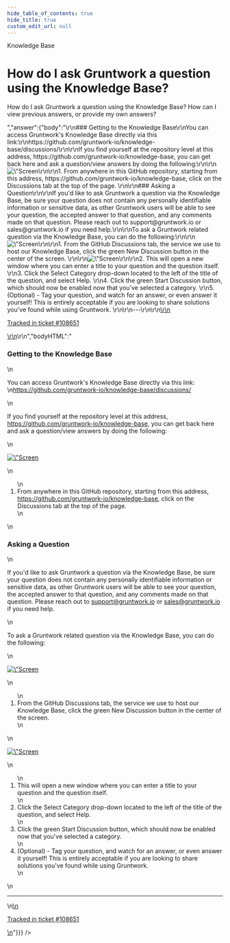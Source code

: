 ```yaml
---
hide_table_of_contents: true
hide_title: true
custom_edit_url: null
---
```



<CenterLayout>
<span className="searchCategory">Knowledge Base</span>
<h1>How do I ask Gruntwork a question using the Knowledge Base?</h1>
<GitHub discussion={{"id":"D_kwDOF8slf84APnaz","number":428,"author":{"login":"iangrunt"},"title":"How do I ask Gruntwork a question using the Knowledge Base?","body":"How do I ask Gruntwork a question using the Knowledge Base? How can I view previous answers, or provide my own answers? ","bodyHTML":"<p dir=\"auto\">How do I ask Gruntwork a question using the Knowledge Base? How can I view previous answers, or provide my own answers?</p>","answer":{"body":"\r\n### Getting to the Knowledge Base\r\nYou can access Gruntwork's Knowledge Base directly via this link:\r\nhttps://github.com/gruntwork-io/knowledge-base/discussions/\r\n\r\nIf you find yourself at the repository level at this address, https://github.com/gruntwork-io/knowledge-base, you can get back here and ask a question/view answers by doing the following:\r\n\r\n<img width=\"1840\" alt=\"Screen Shot 2022-05-23 at 2 37 59 PM\" src=\"https://user-images.githubusercontent.com/101607944/169886087-a22ff1f3-9ce6-434e-902a-ff0c351cd3df.png\">\r\n\r\n1. From anywhere in this GitHub repository, starting from this address, https://github.com/gruntwork-io/knowledge-base, click on the Discussions tab at the top of the page. \r\n\r\n### Asking a Question\r\n\r\nIf you'd like to ask Gruntwork a question via the Knowledge Base, be sure your question does not contain any personally identifiable information or sensitive data, as other Gruntwork users will be able to see your question, the accepted answer to that question, and any comments made on that question. Please reach out to support@gruntwork.io or sales@gruntwork.io if you need help.\r\n\r\nTo ask a Gruntwork related question via the Knowledge Base, you can do the following:\r\n\r\n<img width=\"1840\" alt=\"Screen Shot 2022-05-23 at 2 39 58 PM\" src=\"https://user-images.githubusercontent.com/101607944/169886475-29bd08f8-633c-46f3-9811-5d3222086bac.png\">\r\n\r\n1. From the GitHub Discussions tab, the service we use to host our Knowledge Base, click the green New Discussion button in the center of the screen. \r\n\r\n<img width=\"1840\" alt=\"Screen Shot 2022-05-23 at 2 42 38 PM\" src=\"https://user-images.githubusercontent.com/101607944/169886482-65df294f-4eb9-43ce-af32-e6c7f179b655.png\">\r\n\r\n2. This will open a new window where you can enter a title to your question and the question itself. \r\n3. Click the Select Category drop-down located to the left of the title of the question, and select Help. \r\n4. Click the green Start Discussion button, which should now be enabled now that you've selected a category. \r\n5. (Optional) - Tag your question, and watch for an answer, or even answer it yourself! This is entirely acceptable if you are looking to share solutions you've found while using Gruntwork. \r\n\r\n---\r\n\r\n<ins datetime=\"2022-05-23T18:57:44Z\">\r\n  <p><a href=\"https://support.gruntwork.io/hc/requests/108651\">Tracked in ticket #108651</a></p>\r\n</ins>\r\n","bodyHTML":"<h3 dir=\"auto\">Getting to the Knowledge Base</h3>\n<p dir=\"auto\">You can access Gruntwork's Knowledge Base directly via this link:<br>\n<a href=\"https://github.com/gruntwork-io/knowledge-base/discussions/\">https://github.com/gruntwork-io/knowledge-base/discussions/</a></p>\n<p dir=\"auto\">If you find yourself at the repository level at this address, <a href=\"https://github.com/gruntwork-io/knowledge-base\">https://github.com/gruntwork-io/knowledge-base</a>, you can get back here and ask a question/view answers by doing the following:</p>\n<p dir=\"auto\"><a target=\"_blank\" rel=\"noopener noreferrer\" href=\"https://user-images.githubusercontent.com/101607944/169886087-a22ff1f3-9ce6-434e-902a-ff0c351cd3df.png\"><img width=\"1840\" alt=\"Screen Shot 2022-05-23 at 2 37 59 PM\" src=\"https://user-images.githubusercontent.com/101607944/169886087-a22ff1f3-9ce6-434e-902a-ff0c351cd3df.png\" style=\"max-width: 100%;\"></a></p>\n<ol dir=\"auto\">\n<li>From anywhere in this GitHub repository, starting from this address, <a href=\"https://github.com/gruntwork-io/knowledge-base\">https://github.com/gruntwork-io/knowledge-base</a>, click on the Discussions tab at the top of the page.</li>\n</ol>\n<h3 dir=\"auto\">Asking a Question</h3>\n<p dir=\"auto\">If you'd like to ask Gruntwork a question via the Knowledge Base, be sure your question does not contain any personally identifiable information or sensitive data, as other Gruntwork users will be able to see your question, the accepted answer to that question, and any comments made on that question. Please reach out to <a href=\"mailto:support@gruntwork.io\">support@gruntwork.io</a> or <a href=\"mailto:sales@gruntwork.io\">sales@gruntwork.io</a> if you need help.</p>\n<p dir=\"auto\">To ask a Gruntwork related question via the Knowledge Base, you can do the following:</p>\n<p dir=\"auto\"><a target=\"_blank\" rel=\"noopener noreferrer\" href=\"https://user-images.githubusercontent.com/101607944/169886475-29bd08f8-633c-46f3-9811-5d3222086bac.png\"><img width=\"1840\" alt=\"Screen Shot 2022-05-23 at 2 39 58 PM\" src=\"https://user-images.githubusercontent.com/101607944/169886475-29bd08f8-633c-46f3-9811-5d3222086bac.png\" style=\"max-width: 100%;\"></a></p>\n<ol dir=\"auto\">\n<li>From the GitHub Discussions tab, the service we use to host our Knowledge Base, click the green New Discussion button in the center of the screen.</li>\n</ol>\n<p dir=\"auto\"><a target=\"_blank\" rel=\"noopener noreferrer\" href=\"https://user-images.githubusercontent.com/101607944/169886482-65df294f-4eb9-43ce-af32-e6c7f179b655.png\"><img width=\"1840\" alt=\"Screen Shot 2022-05-23 at 2 42 38 PM\" src=\"https://user-images.githubusercontent.com/101607944/169886482-65df294f-4eb9-43ce-af32-e6c7f179b655.png\" style=\"max-width: 100%;\"></a></p>\n<ol start=\"2\" dir=\"auto\">\n<li>This will open a new window where you can enter a title to your question and the question itself.</li>\n<li>Click the Select Category drop-down located to the left of the title of the question, and select Help.</li>\n<li>Click the green Start Discussion button, which should now be enabled now that you've selected a category.</li>\n<li>(Optional) - Tag your question, and watch for an answer, or even answer it yourself! This is entirely acceptable if you are looking to share solutions you've found while using Gruntwork.</li>\n</ol>\n<hr>\n<ins datetime=\"2022-05-23T18:57:44Z\">\n  <p dir=\"auto\"><a href=\"https://support.gruntwork.io/hc/requests/108651\" rel=\"nofollow\">Tracked in ticket #108651</a></p>\n</ins>"}}} />

</CenterLayout>
  

<!-- ##DOCS-SOURCER-START
{
  "sourcePlugin": "github-discussions",
  "hash": "22900913b4128a1ef739e1360ffc0687"
}
##DOCS-SOURCER-END -->
